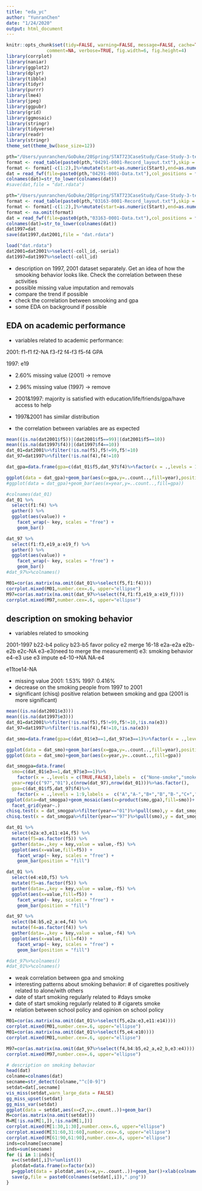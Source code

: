```yaml
---
title: "eda_yc"
author: "YunranChen"
date: "1/24/2020"
output: html_document
---
```


```r
knitr::opts_chunk$set(tidy=FALSE, warning=FALSE, message=FALSE, cache=TRUE, 
               comment=NA, verbose=TRUE, fig.width=6, fig.height=4)
library(corrplot)
library(naniar)
library(ggplot2)
library(dplyr)
library(tibble)
library(tidyr)
library(purrr)
library(lme4)
library(jpeg)
library(ggpubr)
library(grid)
library(ggmosaic)
library(stringr)
library(tidyverse)
library(readr)
library(stringr)
theme_set(theme_bw(base_size=12))
```


```r
pth="/Users/yunranchen/GoDuke/20Spring/STAT723CaseStudy/Case-Study-3-team-1/Harvard_CAS_2001/DS0001/"
format <- read_table(paste0(pth,"04291-0001-Record_layout.txt"),skip = 6)
format <- format[-c(1:2),]%>%mutate(start=as.numeric(Start),end=as.numeric(End))
dat = read_fwf(file=paste0(pth,"04291-0001-Data.txt"),col_positions = fwf_positions(start=format$start,end=format$end, col_names = format$Variable),na=c("."))
colnames(dat)=str_to_lower(colnames(dat))
#save(dat,file = "dat.rdata")

pth="/Users/yunranchen/GoDuke/20Spring/STAT723CaseStudy/Case-Study-3-team-1/Harvard_CAS_1997/DS0001/"
format <- read_table(paste0(pth,"03163-0001-Record_layout.txt"),skip = 6)
format <- format[-c(1:2),]%>%mutate(start=as.numeric(Start),end=as.numeric(End))
format <- na.omit(format)
dat = read_fwf(file=paste0(pth,"03163-0001-Data.txt"),col_positions = fwf_positions(start=format$start,end=format$end, col_names = format$Variable),na=c("."))
colnames(dat)=str_to_lower(colnames(dat))
dat1997=dat
save(dat1997,dat2001,file = "dat.rdata")
```

```r
load("dat.rdata")
dat2001=dat2001%>%select(-coll_id,-serial)
dat1997=dat1997%>%select(-coll_id)
```

 - description on 1997, 2001 dataset separately. Get an idea of how the smooking behavior looks like. Check the correlation between these activities
 - possible missing value imputation and removals
 - compare the trend if possible
 - check the correlation between smooking and gpa
 - some EDA on background if possible
 
## EDA on academic performance

- variables related to academic performance:

2001:
f1-f1
f2-NA
f3-f2
f4-f3
f5-f4 GPA

1997:
e19

- 2.60% missing value (2001) -> remove
- 2.96% missing value (1997) -> remove

- 2001&1997: majority is satisfied with education/life/friends/gpa/have access to help
- 1997&2001 has similar distribution
- the correlation between variables are as expected

```r
mean((is.na(dat2001$f5))|(dat2001$f5==99)|(dat2001$f5==10))
mean((is.na(dat1997$f4))|(dat1997$f4==10))
dat_01=dat2001%>%filter(!is.na(f5),f5!=99,f5!=10)
dat_97=dat1997%>%filter(!is.na(f4),f4!=10)

dat_gpa=data.frame(gpa=c(dat_01$f5,dat_97$f4)%>%factor(x = .,levels = 1:9,labels =  c("A","A-","B+","B","B-","C+","C","C-","D")),year=rep(c("97","01"),c(nrow(dat_97),nrow(dat_01)))%>%as.factor())

ggplot(data = dat_gpa)+geom_bar(aes(x=gpa,y=..count..,fill=year),position = "dodge")
#ggplot(data = dat_gpa)+geom_bar(aes(x=year,y=..count..,fill=gpa))
```

```r
#colnames(dat_01)
dat_01 %>%
  select(f1:f4) %>% 
  gather() %>% 
  ggplot(aes(value)) +
    facet_wrap(~ key, scales = "free") +
    geom_bar()

dat_97 %>%
  select(f1:f3,e19_a:e19_f) %>% 
  gather() %>% 
  ggplot(aes(value)) +
    facet_wrap(~ key, scales = "free") +
    geom_bar()
#dat_97%>%colnames()
```

```r
M01=cor(as.matrix(na.omit(dat_01%>%select(f5,f1:f4))))
corrplot.mixed(M01,number.cex=.6, upper="ellipse")
M97=cor(as.matrix(na.omit(dat_97%>%select(f4,f1:f3,e19_a:e19_f))))
corrplot.mixed(M97,number.cex=.6, upper="ellipse")
```

## description on smoking behavior

- variables related to smooking

2001-1997
b22-b4 policy
b23-b5 favor policy
e2 merge 16-18
e2a-e2a
e2b-e2b
e2c-NA
e3-e3(need to merge the measurement)
e3: smoking behavior
e4-e3
use e3 impute e4-10->NA
NA-e4

e11toe14-NA

- missing value
2001: 1.53%
1997: 0.416%
- decrease on the smoking people from 1997 to 2001
- significant (chisq) positive relation between smoking and gpa (2001 is more significant)


```r

mean((is.na(dat2001$e3)))
mean((is.na(dat1997$e3)))
dat_01=dat2001%>%filter(!is.na(f5),f5!=99,f5!=10,!is.na(e3))
dat_97=dat1997%>%filter(!is.na(f4),f4!=10,!is.na(e3))

dat_smo=data.frame(gpa=c(dat_01$e3==1,dat_97$e3==1)%>%factor(x = .,levels = c(TRUE,FALSE),labels =  c("None-smoke","smoke")),year=rep(c("97","01"),c(nrow(dat_97),nrow(dat_01)))%>%as.factor())

ggplot(data = dat_smo)+geom_bar(aes(x=gpa,y=..count..,fill=year),position = "dodge")
ggplot(data = dat_smo)+geom_bar(aes(x=year,y=..count..,fill=gpa))

dat_smogpa=data.frame(
  smo=c(dat_01$e3==1,dat_97$e3==1)%>%
    factor(x = .,levels = c(TRUE,FALSE),labels =  c("None-smoke","smoke")),
  year=rep(c("97","01"),c(nrow(dat_97),nrow(dat_01)))%>%as.factor(),
  gpa=c(dat_01$f5,dat_97$f4)%>%
    factor(x = .,levels = 1:9,labels =  c("A","A-","B+","B","B-","C+","C","C-","D")))
ggplot(data=dat_smogpa)+geom_mosaic(aes(x=product(smo,gpa),fill=smo))+
  facet_grid(year~.)
chisq.test(x = dat_smogpa%>%filter(year=="01")%>%pull(smo),y = dat_smogpa%>%filter(year=="01")%>%pull(gpa))
chisq.test(x = dat_smogpa%>%filter(year=="97")%>%pull(smo),y = dat_smogpa%>%filter(year=="97")%>%pull(gpa))

dat_01 %>%
  select(e2a:e3,e11:e14,f5) %>% 
  mutate(f5=as.factor(f5)) %>%
  gather(data=.,key = key,value = value,-f5) %>% 
  ggplot(aes(x=value,fill=f5)) +
    facet_wrap(~ key, scales = "free") +
    geom_bar(position = "fill")

dat_01 %>%
  select(e4:e10,f5) %>% 
  mutate(f5=as.factor(f5)) %>%
  gather(data=.,key = key,value = value,-f5) %>% 
  ggplot(aes(x=value,fill=f5)) +
    facet_wrap(~ key, scales = "free") +
    geom_bar(position = "fill")

dat_97 %>%
  select(b4:b5,e2_a:e4,f4) %>% 
  mutate(f4=as.factor(f4)) %>%
  gather(data=.,key = key,value = value,-f4) %>% 
  ggplot(aes(x=value,fill=f4)) +
    facet_wrap(~ key, scales = "free") +
    geom_bar(position = "fill")

#dat_97%>%colnames()
#dat_01%>%colnames()
```

- weak correlation between gpa and smoking
- interesting patterns about smoking behavior: # of cigarettes positively related to alone/with others
- date of start smoking regularly related to #days smoke
- date of start smoking regularly related to # cigarets smoke
- relation between school policy and opinion on school policy

```r
M01=cor(as.matrix(na.omit(dat_01%>%select(f5,e2a:e3,e11:e14))))
corrplot.mixed(M01,number.cex=.6, upper="ellipse")
M01=cor(as.matrix(na.omit(dat_01%>%select(f5,e4:e10))))
corrplot.mixed(M01,number.cex=.6, upper="ellipse")

M97=cor(as.matrix(na.omit(dat_97%>%select(f4,b4:b5,e2_a,e2_b,e3:e4))))
corrplot.mixed(M97,number.cex=.6, upper="ellipse")

```


```r
# description on smoking behavior
head(dat)
colname=colnames(dat)
secname=str_detect(colname,"^c[0-9]")
setdat=dat[,secname]
vis_miss(setdat,warn_large_data = FALSE)
gg_miss_upset(setdat)
gg_miss_var(setdat)
ggplot(data = setdat,aes(x=c7,y=..count..))+geom_bar()
M=cor(as.matrix(na.omit(setdat)))
M=M[!is.na(M[1,]),!is.na(M[1,])]
corrplot.mixed(M[1:30,1:30],number.cex=.6, upper="ellipse")
corrplot.mixed(M[31:60,31:60],number.cex=.6, upper="ellipse")
corrplot.mixed(M[61:90,61:90],number.cex=.6, upper="ellipse")
inds=colname[secname]
inds=sum(secname)
for (i in 1:inds){
  x=c(setdat[,i]%>%unlist())
  plotdat=data.frame(x=factor(x))
  p=ggplot(data = plotdat,aes(x=x,y=..count..))+geom_bar()+xlab(colnames(setdat[,i]))
  save(p,file = paste0(colnames(setdat[,i]),".png"))
}
```


